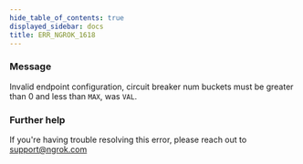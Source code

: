 ```yaml
---
hide_table_of_contents: true
displayed_sidebar: docs
title: ERR_NGROK_1618
---
```


### Message

Invalid endpoint configuration, circuit breaker num buckets must be greater than 0 and less than `MAX`, was `VAL`.

<ErrorDetails />

### Further help

If you're having trouble resolving this error, please reach out to [support@ngrok.com](mailto:support@ngrok.com?subject=Help%20with%20ERR_NGROK_1618)
